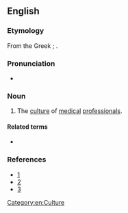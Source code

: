 ==English==

===Etymology===
From the Greek {{term|ἰατρός||physician|tr=iatros|lang=grc}}; {{prefix|iatro|culture}}.

===Pronunciation===
* {{hyphenation|ia|tro|cul|ture|lang=en}}
{{rfap|lang=en}}

===Noun===
{{en-noun|-}}

# The [[culture]] of [[medical]] [[professional]]s.  

====Related terms====
* {{l/en|iatrocultural}}

===References===
* [http://www.academicmedicine.org/pt/re/acmed/abstract.00001888-200404000-00012.htm;jsessionid=HLyKyqRXtGnN61kwTv897LLKv7jhbgQQhvJDxgQGn2bjh1yv7RJ7!391776677!181195629!8091!-1]
* [http://www.pubmedcentral.nih.gov/articlerender.fcgi?artid=1831570]
* [http://www.kcumb.edu/kcolleges/bio/KCUMB_COB_2005_2006_Catalog071205_1.pdf]

[[Category:en:Culture]]